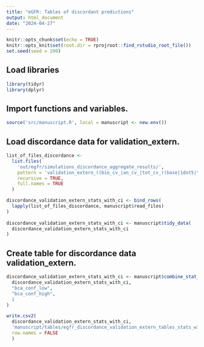 ---
title: "eGFR: Tables of discordant predictions"
output: html_document
date: "2024-04-27"
---

```{r setup, include=FALSE}
knitr::opts_chunk$set(echo = TRUE)
knitr::opts_knit$set(root.dir = rprojroot::find_rstudio_root_file())
set.seed(seed = 200)
```

## Load libraries
```{r include=FALSE, warning=FALSE, message=FALSE}
library(tidyr)
library(dplyr)
```

## Import functions and variables.
```{r, include=FALSE, warning=FALSE, message=FALSE}
source('src/manuscript.R', local = manuscript <- new.env())
```

## Load discordance data for validation_extern.
```{r, echo=FALSE}
list_of_files_discordance <- 
  list.files(
    'out/egfr/simulations_discordance_aggregate_results/', 
    pattern = 'validation_extern_((bio_cv_|an_cv_|tot_cv_)(base|1dot5|\\d))_stats_with_ci.csv', 
    recursive = TRUE, 
    full.names = TRUE
  )

discordance_validation_extern_stats_with_ci <- bind_rows(
  lapply(list_of_files_discordance, manuscript$read_files)
) 
  
discordance_validation_extern_stats_with_ci <- manuscript$tidy_data(
  discordance_validation_extern_stats_with_ci
)
```

## Create table for discordance data validation_extern.
```{r, echo=FALSE}
discordance_validation_extern_stats_with_ci <- manuscript$combine_stat_with_ci(
  discordance_validation_extern_stats_with_ci,
  "bca_conf_low",
  "bca_conf_high",
  1
)

write.csv2(
  discordance_validation_extern_stats_with_ci,
  'manuscript/tables/egfr_discordance_validation_extern_tables_stats_with_ci.csv',
  row.names = FALSE
  )
```
